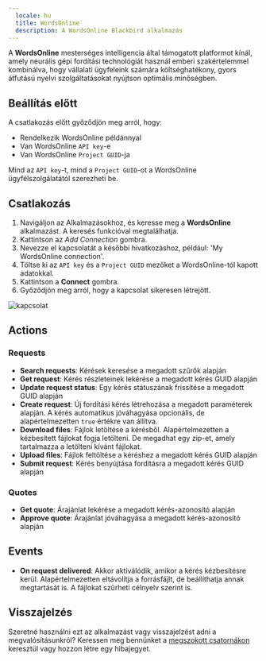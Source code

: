 ```yaml
---
  locale: hu
  title: WordsOnline
  description: A WordsOnline Blackbird alkalmazás
---
```


<LinkCard title="Megtekintés a Github-on" target="_blank" href="https://github.com/bb-io/WordsOnline" icon="github" />

A **WordsOnline** mesterséges intelligencia által támogatott platformot kínál, amely neurális gépi fordítási technológiát használ emberi szakértelemmel kombinálva, hogy vállalati ügyfeleink számára költséghatékony, gyors átfutású nyelvi szolgáltatásokat nyújtson optimális minőségben.

## Beállítás előtt

A csatlakozás előtt győződjön meg arról, hogy:

- Rendelkezik WordsOnline példánnyal
- Van WordsOnline `API key`-e
- Van WordsOnline `Project GUID`-ja

Mind az `API key`-t, mind a `Project GUID`-ot a WordsOnline ügyfélszolgálatától szerezheti be.

## Csatlakozás

1. Navigáljon az Alkalmazásokhoz, és keresse meg a **WordsOnline** alkalmazást. A keresés funkcióval megtalálhatja.
2. Kattintson az _Add Connection_ gombra.
3. Nevezze el kapcsolatát a későbbi hivatkozáshoz, például: 'My WordsOnline connection'.
4. Töltse ki az `API key` és a `Project GUID` mezőket a WordsOnline-tól kapott adatokkal.
5. Kattintson a **Connect** gombra.
6. Győződjön meg arról, hogy a kapcsolat sikeresen létrejött.

![kapcsolat](https://raw.githubusercontent.com/bb-io/WordsOnline/main//image/README/connection.png)

## Actions

### Requests 

- **Search requests**: Kérések keresése a megadott szűrők alapján
- **Get request**: Kérés részleteinek lekérése a megadott kérés GUID alapján
- **Update request status**: Egy kérés státuszának frissítése a megadott GUID alapján
- **Create request**: Új fordítási kérés létrehozása a megadott paraméterek alapján. A kérés automatikus jóváhagyása opcionális, de alapértelmezetten `true` értékre van állítva.
- **Download files**: Fájlok letöltése a kérésből. Alapértelmezetten a kézbesített fájlokat fogja letölteni. De megadhat egy zip-et, amely tartalmazza a letölteni kívánt fájlokat.
- **Upload files**: Fájlok feltöltése a kéréshez a megadott kérés GUID alapján
- **Submit request**: Kérés benyújtása fordításra a megadott kérés GUID alapján

### Quotes
- **Get quote**: Árajánlat lekérése a megadott kérés-azonosító alapján
- **Approve quote**: Árajánlat jóváhagyása a megadott kérés-azonosító alapján

## Events

- **On request delivered**: Akkor aktiválódik, amikor a kérés kézbesítésre kerül. Alapértelmezetten eltávolítja a forrásfájlt, de beállíthatja annak megtartását is. A fájlokat szűrheti célnyelv szerint is.

## Visszajelzés

Szeretné használni ezt az alkalmazást vagy visszajelzést adni a megvalósításunkról? Keressen meg bennünket a [megszokott csatornákon](https://www.blackbird.io/) keresztül vagy hozzon létre egy hibajegyet.